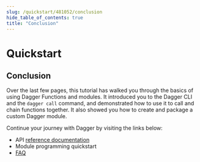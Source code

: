 ```yaml
---
slug: /quickstart/481052/conclusion
hide_table_of_contents: true
title: "Conclusion"
---
```


# Quickstart

<PartialExperimentalDocs />

## Conclusion

Over the last few pages, this tutorial has walked you through the basics of using Dagger Functions and modules. It introduced you to the Dagger CLI and the `dagger call` command, and demonstrated how to use it to call and chain functions together. It also showed you how to create and package a custom Dagger module.

Continue your journey with Dagger by visiting the links below:

- API [reference documentation](https://docs.dagger.io/api/reference)
- Module programming quickstart
- [FAQ](../faq.mdx)
